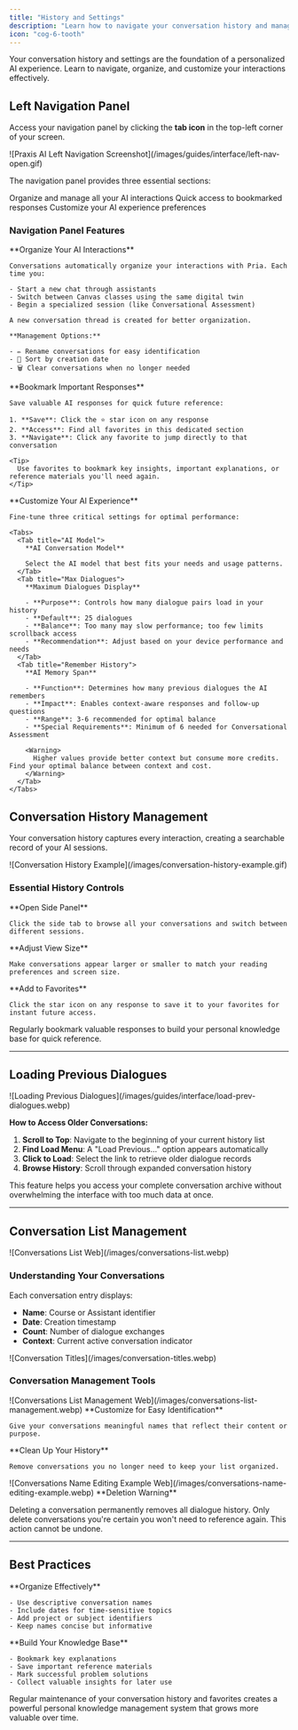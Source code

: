 ```yaml
---
title: "History and Settings"
description: "Learn how to navigate your conversation history and manage your interactions with Praxis AI."
icon: "cog-6-tooth"
---
```


<Info>
  Your conversation history and settings are the foundation of a personalized AI experience. Learn to navigate, organize, and customize your interactions effectively.
</Info>

## Left Navigation Panel

Access your navigation panel by clicking the **tab icon** in the top-left corner of your screen.

<Frame caption="Opening the left navigation panel reveals your conversation management tools">
  ![Praxis AI Left Navigation Screenshot](/images/guides/interface/left-nav-open.gif)
</Frame>

The navigation panel provides three essential sections:

<CardGroup cols={3}>
  <Card title="Conversations" icon="comments">
    Organize and manage all your AI interactions
  </Card>
  <Card title="Favorites" icon="star">
    Quick access to bookmarked responses
  </Card>
  <Card title="Settings" icon="gear">
    Customize your AI experience preferences
  </Card>
</CardGroup>

### Navigation Panel Features

<AccordionGroup>
  <Accordion title="Conversations" icon="comments">
    **Organize Your AI Interactions**

    Conversations automatically organize your interactions with Pria. Each time you:

    - Start a new chat through assistants
    - Switch between Canvas classes using the same digital twin
    - Begin a specialized session (like Conversational Assessment)

    A new conversation thread is created for better organization.

    **Management Options:**

    - ✏️ Rename conversations for easy identification
    - 📅 Sort by creation date
    - 🗑️ Clear conversations when no longer needed
  </Accordion>
  <Accordion title="Favorites" icon="star">
    **Bookmark Important Responses**

    Save valuable AI responses for quick future reference:

    1. **Save**: Click the ⭐ star icon on any response
    2. **Access**: Find all favorites in this dedicated section
    3. **Navigate**: Click any favorite to jump directly to that conversation

    <Tip>
      Use favorites to bookmark key insights, important explanations, or reference materials you'll need again.
    </Tip>
  </Accordion>
  <Accordion title="Settings" icon="gear">
    **Customize Your AI Experience**

    Fine-tune three critical settings for optimal performance:

    <Tabs>
      <Tab title="AI Model">
        **AI Conversation Model**

        Select the AI model that best fits your needs and usage patterns.
      </Tab>
      <Tab title="Max Dialogues">
        **Maximum Dialogues Display**

        - **Purpose**: Controls how many dialogue pairs load in your history
        - **Default**: 25 dialogues
        - **Balance**: Too many may slow performance; too few limits scrollback access
        - **Recommendation**: Adjust based on your device performance and needs
      </Tab>
      <Tab title="Remember History">
        **AI Memory Span**

        - **Function**: Determines how many previous dialogues the AI remembers
        - **Impact**: Enables context-aware responses and follow-up questions
        - **Range**: 3-6 recommended for optimal balance
        - **Special Requirements**: Minimum of 6 needed for Conversational Assessment

        <Warning>
          Higher values provide better context but consume more credits. Find your optimal balance between context and cost.
        </Warning>
      </Tab>
    </Tabs>
  </Accordion>
</AccordionGroup>

## Conversation History Management

Your conversation history captures every interaction, creating a searchable record of your AI sessions.

<Frame caption="Navigate and manage your conversation history with intuitive controls">
  ![Conversation History Example](/images/conversation-history-example.gif)
</Frame>

### Essential History Controls

<Steps>
  <Step title="Navigate" icon="compass">
    **Open Side Panel**

    Click the side tab to browse all your conversations and switch between different sessions.
  </Step>
  <Step title="Resize Display" icon="expand">
    **Adjust View Size**

    Make conversations appear larger or smaller to match your reading preferences and screen size.
  </Step>
  <Step title="Bookmark Responses" icon="star">
    **Add to Favorites**

    Click the star icon on any response to save it to your favorites for instant future access.
  </Step>
</Steps>

<Tip>
  Regularly bookmark valuable responses to build your personal knowledge base for quick reference.
</Tip>

---

## Loading Previous Dialogues

<Frame caption="Access older conversations by loading previous dialogue history">
  ![Loading Previous Dialogues](/images/guides/interface/load-prev-dialogues.webp)
</Frame>

**How to Access Older Conversations:**

1. **Scroll to Top**: Navigate to the beginning of your current history list
2. **Find Load Menu**: A "Load Previous..." option appears automatically
3. **Click to Load**: Select the link to retrieve older dialogue records
4. **Browse History**: Scroll through expanded conversation history

<Info>
  This feature helps you access your complete conversation archive without overwhelming the interface with too much data at once.
</Info>

---

## Conversation List Management

<Frame caption="Your conversations list showing different AI interactions and management options">
  ![Conversations List Web](/images/conversations-list.webp)
</Frame>

### Understanding Your Conversations

Each conversation entry displays:

- **Name**: Course or Assistant identifier
- **Date**: Creation timestamp
- **Count**: Number of dialogue exchanges
- **Context**: Current active conversation indicator

<Frame caption="Identify your current conversation context at the top of the dialogue">
  ![Conversation Titles](/images/conversation-titles.webp)
</Frame>

### Conversation Management Tools

<Frame caption="Rename, organize, or delete conversations as needed">
  ![Conversations List Management Web](/images/conversations-list-management.webp)
</Frame>

<CardGroup cols={2}>
  <Card title="Rename Conversations" icon="pen">
    **Customize for Easy Identification**

    Give your conversations meaningful names that reflect their content or purpose.
  </Card>
  <Card title="🗑️ Delete Conversations" icon="trash">
    **Clean Up Your History**

    Remove conversations you no longer need to keep your list organized.
  </Card>
</CardGroup>

<Frame caption="Edit conversation names for better organization">
  ![Conversations Name Editing Example Web](/images/conversations-name-editing-example.webp)
</Frame>

<Danger>
  **Deletion Warning**

  Deleting a conversation permanently removes all dialogue history. Only delete conversations you're certain you won't need to reference again. This action cannot be undone.
</Danger>

---

## Best Practices

<CardGroup cols={2}>
  <Card title="Naming Strategy" icon="tag">
    **Organize Effectively**

    - Use descriptive conversation names
    - Include dates for time-sensitive topics
    - Add project or subject identifiers
    - Keep names concise but informative
  </Card>
  <Card title="Favorites Strategy" icon="star">
    **Build Your Knowledge Base**

    - Bookmark key explanations
    - Save important reference materials
    - Mark successful problem solutions
    - Collect valuable insights for later use
  </Card>
</CardGroup>

<Tip>
  Regular maintenance of your conversation history and favorites creates a powerful personal knowledge management system that grows more valuable over time.
</Tip>